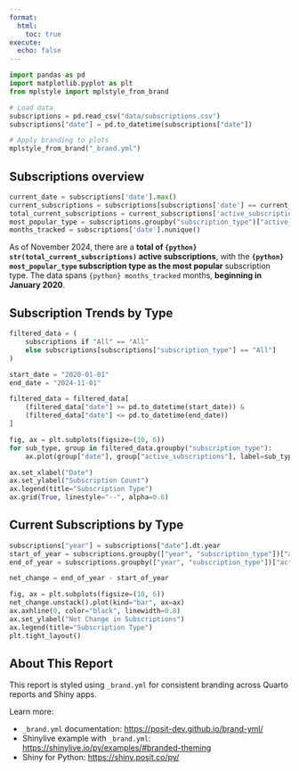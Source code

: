 ```yaml
---
format:
  html:
    toc: true
execute:
  echo: false
---
```


```python
import pandas as pd
import matplotlib.pyplot as plt
from mplstyle import mplstyle_from_brand

# Load data
subscriptions = pd.read_csv("data/subscriptions.csv")
subscriptions["date"] = pd.to_datetime(subscriptions["date"])  

# Apply branding to plots
mplstyle_from_brand("_brand.yml")
```

## Subscriptions overview

```python
current_date = subscriptions['date'].max()
current_subscriptions = subscriptions[subscriptions['date'] == current_date]
total_current_subscriptions = current_subscriptions['active_subscriptions'].sum()
most_popular_type = subscriptions.groupby("subscription_type")["active_subscriptions"].sum().idxmax()
months_tracked = subscriptions['date'].nunique()
```

As of November 2024, there are a __total of `{python} str(total_current_subscriptions)` active subscriptions__, with the __`{python} most_popular_type` subscription type as the most popular__ subscription type. The data spans `{python} months_tracked` months, __beginning in January 2020__.

## Subscription Trends by Type

```python
filtered_data = (
    subscriptions if "All" == "All"
    else subscriptions[subscriptions["subscription_type"] == "All"]
)

start_date = "2020-01-01"
end_date = "2024-11-01"

filtered_data = filtered_data[
    (filtered_data["date"] >= pd.to_datetime(start_date)) &
    (filtered_data["date"] <= pd.to_datetime(end_date))
]

fig, ax = plt.subplots(figsize=(10, 6))
for sub_type, group in filtered_data.groupby("subscription_type"):
    ax.plot(group["date"], group["active_subscriptions"], label=sub_type)

ax.set_xlabel("Date")
ax.set_ylabel("Subscription Count")
ax.legend(title="Subscription Type")
ax.grid(True, linestyle="--", alpha=0.6)
```

## Current Subscriptions by Type

```python
subscriptions["year"] = subscriptions["date"].dt.year
start_of_year = subscriptions.groupby(["year", "subscription_type"])["active_subscriptions"].first()
end_of_year = subscriptions.groupby(["year", "subscription_type"])["active_subscriptions"].last()

net_change = end_of_year - start_of_year

fig, ax = plt.subplots(figsize=(10, 6))
net_change.unstack().plot(kind="bar", ax=ax)
ax.axhline(0, color="black", linewidth=0.8)
ax.set_ylabel("Net Change in Subscriptions")
ax.legend(title="Subscription Type")
plt.tight_layout()
```

## About This Report

This report is styled using `_brand.yml` for consistent branding across Quarto reports and Shiny apps.

Learn more:

* `_brand.yml` documentation: [https://posit-dev.github.io/brand-yml/](https://posit-dev.github.io/brand-yml/)
* Shinylive example with `_brand.yml`: [https://shinylive.io/py/examples/#branded-theming](https://shinylive.io/py/examples/#branded-theming)
* Shiny for Python: [https://shiny.posit.co/py/](https://shiny.posit.co/py/)